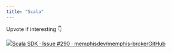 ```yaml
---
title: "Scala"
---
```


Upvote if interesting 👇

[![](/images)Scala SDK · Issue #290 · memphisdev/memphis-brokerGitHub](https://github.com/memphisdev/memphis-broker/issues/290)